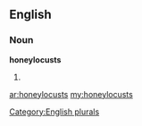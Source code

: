 ==English==

===Noun===
'''honeylocusts'''

# {{plural of|[[honeylocust]]}}

[[Category:English plurals]]

[[ar:honeylocusts]]
[[my:honeylocusts]]